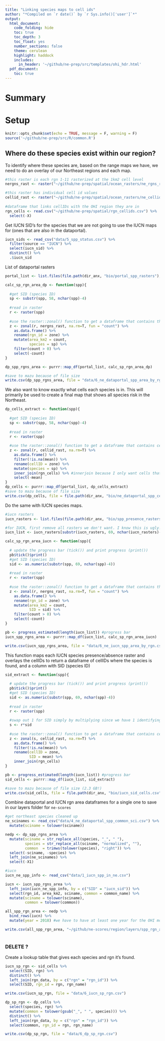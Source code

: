 ```yaml
---
title: "Linking species maps to cell ids"
author: "*Compiled on `r date()` by `r Sys.info()['user']`*"
output: 
  html_document:
    code_folding: hide
    toc: true
    toc_depth: 3
    toc_float: yes
    number_sections: false
    theme: cerulean
    highlight: haddock
    includes: 
      in_header: '~/github/ne-prep/src/templates/ohi_hdr.html'
  pdf_document:
    toc: true
---
```

# Summary

# Setup

```r
knitr::opts_chunk$set(echo = TRUE, message = F, warning = F)
source('~/github/ne-prep/src/R/common.R')
```


## Where do these species exist within our region?

To identify where these species are, based on the range maps we have, we need to do an overlay of our Northeast regions and each map.

```r
#this raster is each rgn 1-11 rasterized at the 1km2 cell level
nergns_rast <- raster("~/github/ne-prep/spatial/ocean_rasters/ne_rgns_rast.tif")

#this raster has individual cell id values
cellid_rast <- raster("~/github/ne-prep/spatial/ocean_rasters/ne_cellids.tif")
  
#dataframe that links cellIDs with the OHI region they are in
rgn_cells <- read.csv("~/github/ne-prep/spatial/rgn_cellids.csv") %>%
  select(-X)
```

Get IUCN SID's for the species that we are not going to use the IUCN maps for (ones that are also in the dataportal).
```r
iucn_sids <- read_csv("data/5_spp_status.csv") %>%
  filter(source == "IUCN") %>%
  select(iucn_sid) %>%
  distinct() %>%
  .$iucn_sid
```

List of dataportal rasters

```r
portal_list <- list.files(file.path(dir_anx, "bio/portal_spp_rasters"), full.names = T)
```


```r
calc_sp_rgn_area_dp <- function(spp){
  
  #get SID (species ID)
  sp <- substr(spp, 58, nchar(spp)-4)
  
  #read in raster
  r <- raster(spp)
  
  #use the raster::zonal() function to get a dataframe that contains the total area of the species range in each of the regions
  z <- zonal(r, nergns_rast, na.rm=T, fun = "count") %>%
    as.data.frame() %>%
    rename(rgn_id = zone) %>%
    mutate(area_km2 = count,
           species = sp) %>%
    filter(count > 0) %>% 
    select(-count)
}

dp_spp_rgns_area <- purrr::map_df(portal_list, calc_sp_rgn_area_dp)

#save to mazu because of file size
write.csv(dp_spp_rgns_area, file = "data/6_ne_dataportal_spp_area_by_rgn.csv")
```

We also want to know exactly what cells each species is in. This will primarily be used to create a final map that shows all species risk in the Northeast.

```r
dp_cells_extract <- function(spp){
  
  #get SID (species ID)
  sp <- substr(spp, 58, nchar(spp)-4)
  
  #read in raster
  r <- raster(spp)
  
  #use the raster::zonal() function to get a dataframe that contains cellids and SID as two columns
  z <- zonal(r, cellid_rast, na.rm=T) %>%
    as.data.frame() %>%
    filter(!is.na(mean)) %>%
    rename(cellID = zone) %>%
    mutate(species = sp) %>%
    inner_join(rgn_cells) %>% #innerjoin because I only want cells that fall inside our region boundaries
    select(-mean)
}
dp_cells <- purrr::map_df(portal_list, dp_cells_extract)
#save to mazu because of file size
write.csv(dp_cells, file = file.path(dir_anx, "bio/ne_dataportal_spp_cells.csv"))
```

Do the same with IUCN species maps.

```r
#iucn rasters
iucn_rasters <- list.files(file.path(dir_anx, "bio/spp_presence_rasters"), full.names = T)

#for IUCN, first remove all rasters we don't want. I know this is ugly!
iucn_list <- iucn_rasters[substr(iucn_rasters, 69, nchar(iucn_rasters)-4) %in% iucn_sids]
```

```r
calc_sp_rgn_area_iucn <- function(spp){
  
  # update the progress bar (tick()) and print progress (print())
  pb$tick()$print()
  #get SID (species ID)
  sid <- as.numeric(substr(spp, 69, nchar(spp)-4))
  
  #read in raster
  r <- raster(spp)
  
  #use the raster::zonal() function to get a dataframe that contains the total area of the species range in each of the regions
  z <- zonal(r, nergns_rast, na.rm=T, fun = "count") %>%
    as.data.frame() %>%
    rename(rgn_id = zone) %>%
    mutate(area_km2 = count,
           SID = sid) %>%
    filter(count > 0) %>%
    select(-count)
}

pb <- progress_estimated(length(iucn_list)) #progress bar
iucn_spp_rgns_area <- purrr::map_df(iucn_list, calc_sp_rgn_area_iucn)

write.csv(iucn_spp_rgns_area, file = "data/6_ne_iucn_spp_area_by_rgn.csv")
```

This function maps each IUCN species presence/absence raster and overlays the cellIDs to return a dataframe of cellIDs where the species is found, and a column with SID (species ID)

```r
sid_extract <- function(spp){
  
  # update the progress bar (tick()) and print progress (print())
  pb$tick()$print()
  #get SID (species ID)
  sid <- as.numeric(substr(spp, 69, nchar(spp)-4))
  
  #read in raster
  r <- raster(spp)
  
  #swap out 1 for SID simply by multiplying since we have 1 identifying presence (could also use subs but I think this is faster)
  s <- r*sid
  
  #use the raster::zonal() function to get a dataframe that contains cellids and SID as two columns
  z <- zonal(s, cellid_rast, na.rm=T) %>%
    as.data.frame() %>%
    filter(!is.na(mean)) %>%
    rename(cellID = zone,
           SID = mean) %>%
    inner_join(rgn_cells)
}

pb <- progress_estimated(length(iucn_list)) #progress bar
sid_cells <- purrr::map_df(iucn_list, sid_extract)

#save to mazu because of file size (2.3 GB!)
write.csv(sid_cells, file = file.path(dir_anx, "bio/iucn_sid_cells.csv"))
```

Combine dataportal and IUCN rgn area dataframes for a single one to save in our layers folder for `ne-scores`

```r
#get northeast species cleaned up
ne_scinames <- read_csv("data/4_ne_dataportal_spp_common_sci.csv") %>%
  mutate(sciname = tolower(sciname))

nedp <- dp_spp_rgns_area %>%
  mutate(sciname = str_replace_all(species, "_", " "),
         species = str_replace_all(sciname, "normalized", ""),
         common  = trimws(tolower(species), "right")) %>%
  select(-sciname, -species) %>%
  left_join(ne_scinames) %>%
  select(-X1)

#iucn
iucn_ne_spp_info <- read_csv("data/1_iucn_spp_in_ne.csv")

iucn <- iucn_spp_rgns_area %>%
  left_join(iucn_ne_spp_info, by = c("SID" = "iucn_sid")) %>%
  select(rgn_id, area_km2, sciname, common = common_name) %>%
  mutate(sciname = tolower(sciname),
         common = tolower(common))

all_spp_rgn_area <- nedp %>%
  bind_rows(iucn) %>%
  mutate(year = 2018) #we have to have at least one year for the OHI model calculation to work

write.csv(all_spp_rgn_area, "~/github/ne-scores/region/layers/spp_rgn_areas.csv")
  
```



### DELETE ?
Create a lookup table that gives each species and rgn it's found.

```r
iucn_sp_rgn <- sid_cells %>%
  select(SID, rgn) %>%
  distinct() %>%
  left_join(rgn_data, by = c("rgn" = "rgn_id")) %>%
  select(SID, rgn_id = rgn, rgn_name)

write.csv(iucn_sp_rgn, file = "data/6_iucn_sp_rgn.csv")

dp_sp_rgn <- dp_cells %>%
  select(species, rgn) %>%
  mutate(common = tolower(gsub("_", " ", species))) %>%
  distinct() %>%
  left_join(rgn_data, by = c("rgn" = "rgn_id")) %>%
  select(common, rgn_id = rgn, rgn_name)

write.csv(dp_sp_rgn, file = "data/6_dp_sp_rgn.csv")
```


